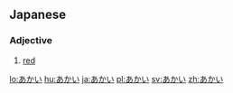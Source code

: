 ==Japanese==                             
===Adjective===
{{ja-adj|h|rom=akai|decl=い}}
# {{ja-def|赤い}} [[red]]

[[lo:あかい]]
[[hu:あかい]]
[[ja:あかい]]
[[pl:あかい]]
[[sv:あかい]]
[[zh:あかい]]